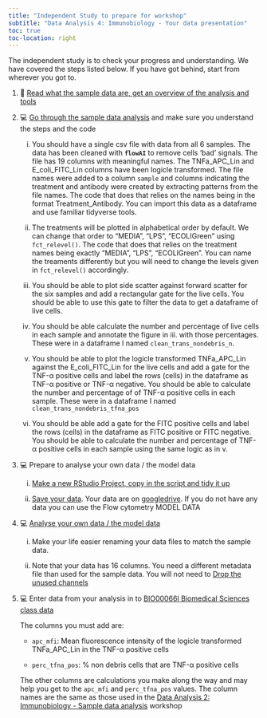 ```yaml
---
title: "Independent Study to prepare for workshop"
subtitle: "Data Analysis 4: Immunobiology - Your data presentation"
toc: true
toc-location: right
---
```


The independent study is to check your progress and understanding. We 
have covered the steps listed below. If you have got behind, start 
from wherever you got to.


1.  📖  [Read what the sample data are, get an overview of the analysis and tools](../week-2/study_after_workshop.html)


2.  💻  [Go through the sample data analysis](../week-2/workshop.html) and make sure you understand the steps and the code
    
    i. You should have a single csv file with data from all 6 samples. 
       The data has been cleaned with **`flowAI`** to remove cells 
       'bad' signals. The file has 19 columns with meaningful names. 
       The TNFa_APC_Lin and E_coli_FITC_Lin columns have been logicle 
       transformed. The file names were added to a column `sample` and 
       columns indicating the treatment and antibody were created 
       by extracting patterns from the file names.  The code that 
       does that relies on the names being in the format 
       Treatment_Antibody. You can import this data as a dataframe 
       and use familiar tidyverse tools. 

    ii. The treatments will be plotted in alphabetical order by 
        default. We can change that order to "MEDIA", "LPS", 
        "ECOLIGreen" using `fct_relevel()`. The code that does that 
        relies on the treatment names being exactly "MEDIA", "LPS", 
        "ECOLIGreen". You can name the treaments differently but
        you will need to change the levels given in `fct_relevel()` 
        accordingly.
       
    iii. You should be able to plot side scatter against forward 
         scatter for the six samples and add a rectangular gate
         for the live cells. You should be able to use this gate
         to filter the data to get a dataframe of live cells.
  
    iv. You should be able calculate the number and percentage of 
        live cells in each sample and annotate the figure in iii. 
        with those percentages. These were in a dataframe I named
        `clean_trans_nondebris_n`.
        
    v.  You should be able to plot the logicle transformed 
        TNFa_APC_Lin against the E_coli_FITC_Lin for the live 
        cells and add a gate for the TNF-α positive 
        cells and label the rows (cells) in the dataframe as 
        TNF-α positive or TNF-α negative. You should be able to 
        calculate the number and percentage of of TNF-α positive 
        cells in each sample. These were in a dataframe I named 
        `clean_trans_nondebris_tfna_pos` 
    
    vi. You should be able add a gate for the FITC positive 
        cells and label the rows (cells) in the dataframe as 
        FITC positive or FITC negative. You should be able to 
        calculate the number and percentage of TNF-α positive cells 
        in each sample using the same logic as in v.

3.  💻  Prepare to analyse your own data / the model data

    i.  [Make a new RStudio Project, copy in the script and tidy it up](../week-2/study_after_workshop.html)
    
    ii.  [Save your data](../week-2/study_after_workshop.html). Your data are on [googledrive](https://drive.google.com/drive/folders/16OBb5ABVBd6ZxKf8uG7lPTx6cSNLvisT). If you do not have any data you can use the Flow cytometry MODEL DATA

4.  💻  [Analyse your own data / the model data](../week-4/workshop.html)
    
    i.  Make your life easier renaming your data files to match the 
        sample data.
        
    ii.  Note that your data has 16 columns. You need a different
         metadata file than used for the sample data. You will not 
         need to [Drop the unused channels](../week-2/workshop.html#drop-the-unused-channels-columns)


5.  💻  Enter data from your analysis in to [BIO00066I Biomedical Sciences class data](https://docs.google.com/spreadsheets/d/104EXdgsiIq-FuRF9Ly9zewEVdpkVWbyOwxSAmiqJepg/edit#gid=0)

    The columns you must add are:
    
    -   `apc_mfi`:	Mean fluorescence intensity of the logicle 
         transformed TNFa_APC_Lin in the TNF-α positive cells
    
    -   `perc_tfna_pos`:	% non debris cells that are TNF-α 
         positive cells   
    
    The other columns are calculations you make along the 
    way and may help you get to the `apc_mfi` and `perc_tfna_pos`
    values. The column names are the same as those used in the 
    [Data Analysis 2: Immunobiology - Sample data analysis](../week-2/workshop.html) 
    workshop
